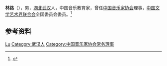 '''林路'''（{{bd|1913年||2001年|}}），男，[[湖北|湖北]][[武汉|武汉]]人，中国音乐教育家，曾任[[中国音乐家协会|中国音乐家协会]]理事，[[中国文学艺术界联合会|中国文学艺术界联合会]]全国委员会委员。<ref>{{Cite book|title=中国音乐家辞典|author=黄胜泉主编|publisher=人民出版社|year=2006|isbn=9787010027906|location=北京|pages=}}</ref>

== 参考资料 ==
{{reflist}}

{{中国人物小作品}}
{{Navboxes
| title  = 林路在[[中国音乐家协会|中国音乐家协会]]的职务
| list1  =
{{中华全国音乐工作者协会执行委员会}}
{{中国音乐家协会第三届理事会}}
{{中国音乐家协会第四届理事会}}
}}
{{Navboxes 
| title  = 林路在[[中国文学艺术界联合会|中国文学艺术界联合会]]的职务
| list1  =
{{中国文学艺术界联合会第四届全国委员会}}
}}

{{Authority control}}
{{DEFAULTSORT:Lin林}}
[[Category:林姓|Lu]]
[[Category:武汉人|Category:武汉人]]
[[Category:中国音乐家协会常务理事|Category:中国音乐家协会常务理事]]